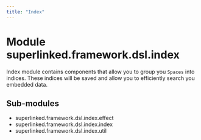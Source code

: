 ```yaml
---
title: "Index"
---
```


Module superlinked.framework.dsl.index
======================================
Index module contains components that allow you to group you `Spaces` into indices.
These indices will be saved and allow you to  efficiently search you embedded data.

Sub-modules
-----------
* superlinked.framework.dsl.index.effect
* superlinked.framework.dsl.index.index
* superlinked.framework.dsl.index.util